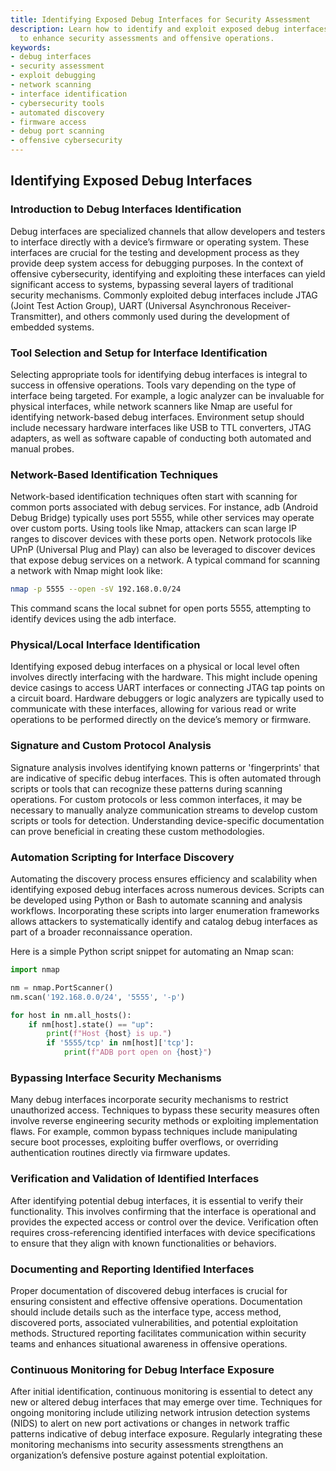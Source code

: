```yaml
---
title: Identifying Exposed Debug Interfaces for Security Assessment
description: Learn how to identify and exploit exposed debug interfaces in devices
  to enhance security assessments and offensive operations.
keywords:
- debug interfaces
- security assessment
- exploit debugging
- network scanning
- interface identification
- cybersecurity tools
- automated discovery
- firmware access
- debug port scanning
- offensive cybersecurity
---
```


## Identifying Exposed Debug Interfaces

### Introduction to Debug Interfaces Identification

Debug interfaces are specialized channels that allow developers and testers to interface directly with a device’s firmware or operating system. These interfaces are crucial for the testing and development process as they provide deep system access for debugging purposes. In the context of offensive cybersecurity, identifying and exploiting these interfaces can yield significant access to systems, bypassing several layers of traditional security mechanisms. Commonly exploited debug interfaces include JTAG (Joint Test Action Group), UART (Universal Asynchronous Receiver-Transmitter), and others commonly used during the development of embedded systems.

### Tool Selection and Setup for Interface Identification

Selecting appropriate tools for identifying debug interfaces is integral to success in offensive operations. Tools vary depending on the type of interface being targeted. For example, a logic analyzer can be invaluable for physical interfaces, while network scanners like Nmap are useful for identifying network-based debug interfaces. Environment setup should include necessary hardware interfaces like USB to TTL converters, JTAG adapters, as well as software capable of conducting both automated and manual probes.

### Network-Based Identification Techniques

Network-based identification techniques often start with scanning for common ports associated with debug services. For instance, adb (Android Debug Bridge) typically uses port 5555, while other services may operate over custom ports. Using tools like Nmap, attackers can scan large IP ranges to discover devices with these ports open. Network protocols like UPnP (Universal Plug and Play) can also be leveraged to discover devices that expose debug services on a network. A typical command for scanning a network with Nmap might look like:

```bash
nmap -p 5555 --open -sV 192.168.0.0/24
```

This command scans the local subnet for open ports 5555, attempting to identify devices using the adb interface.

### Physical/Local Interface Identification

Identifying exposed debug interfaces on a physical or local level often involves directly interfacing with the hardware. This might include opening device casings to access UART interfaces or connecting JTAG tap points on a circuit board. Hardware debuggers or logic analyzers are typically used to communicate with these interfaces, allowing for various read or write operations to be performed directly on the device’s memory or firmware.

### Signature and Custom Protocol Analysis

Signature analysis involves identifying known patterns or 'fingerprints' that are indicative of specific debug interfaces. This is often automated through scripts or tools that can recognize these patterns during scanning operations. For custom protocols or less common interfaces, it may be necessary to manually analyze communication streams to develop custom scripts or tools for detection. Understanding device-specific documentation can prove beneficial in creating these custom methodologies.

### Automation Scripting for Interface Discovery

Automating the discovery process ensures efficiency and scalability when identifying exposed debug interfaces across numerous devices. Scripts can be developed using Python or Bash to automate scanning and analysis workflows. Incorporating these scripts into larger enumeration frameworks allows attackers to systematically identify and catalog debug interfaces as part of a broader reconnaissance operation. 

Here is a simple Python script snippet for automating an Nmap scan:

```python
import nmap

nm = nmap.PortScanner()
nm.scan('192.168.0.0/24', '5555', '-p')

for host in nm.all_hosts():
    if nm[host].state() == "up":
        print(f"Host {host} is up.")
        if '5555/tcp' in nm[host]['tcp']:
            print(f"ADB port open on {host}")
```

### Bypassing Interface Security Mechanisms

Many debug interfaces incorporate security mechanisms to restrict unauthorized access. Techniques to bypass these security measures often involve reverse engineering security methods or exploiting implementation flaws. For example, common bypass techniques include manipulating secure boot processes, exploiting buffer overflows, or overriding authentication routines directly via firmware updates.

### Verification and Validation of Identified Interfaces

After identifying potential debug interfaces, it is essential to verify their functionality. This involves confirming that the interface is operational and provides the expected access or control over the device. Verification often requires cross-referencing identified interfaces with device specifications to ensure that they align with known functionalities or behaviors.

### Documenting and Reporting Identified Interfaces

Proper documentation of discovered debug interfaces is crucial for ensuring consistent and effective offensive operations. Documentation should include details such as the interface type, access method, discovered ports, associated vulnerabilities, and potential exploitation methods. Structured reporting facilitates communication within security teams and enhances situational awareness in offensive operations.

### Continuous Monitoring for Debug Interface Exposure

After initial identification, continuous monitoring is essential to detect any new or altered debug interfaces that may emerge over time. Techniques for ongoing monitoring include utilizing network intrusion detection systems (NIDS) to alert on new port activations or changes in network traffic patterns indicative of debug interface exposure. Regularly integrating these monitoring mechanisms into security assessments strengthens an organization’s defensive posture against potential exploitation.